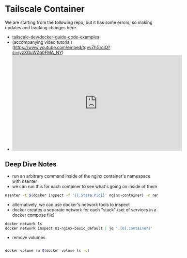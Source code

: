 # Tailscale Container

We are starting from the following repo, but it has some errors, so making updates and tracking changes here.

- [tailscale-dev/docker-guide-code-examples](https://github.com/tailscale-dev/docker-guide-code-examples)
- (accompanying video tutorial)(https://www.youtube.com/embed/tqvvZhGrciQ?si=iyzXGuWZq0FMA_NY)
- <iframe
    width="560"
    height="315"
    src="https://www.youtube.com/embed/tqvvZhGrciQ?si=iyzXGuWZq0FMA_NY"
    title="YouTube video player"
    frameborder="0"
    allow="accelerometer; autoplay; clipboard-write; encrypted-media; gyroscope; picture-in-picture; web-share"
    referrerpolicy="strict-origin-when-cross-origin"
    allowfullscreen></iframe>

## Deep Dive Notes

- run an arbitrary command inside of the nginx container's namespace with nsenter
- we can run this for each container to see what's going on inside of them
```bash
nsenter -t $(docker inspect -f '{{.State.Pid}}' nginx-container) -n netstat -tunalp
```

- alternatively, we can use docker's network tools to inspect
- docker creates a separate network for each "stack" (set of services in a docker compose file)

```bash
docker network ls
docker network inspect 01-nginx-basic_default | jq '.[0].Containers'
```

- remove volumes
```bash

docker volume rm $(docker volume ls -q)
```